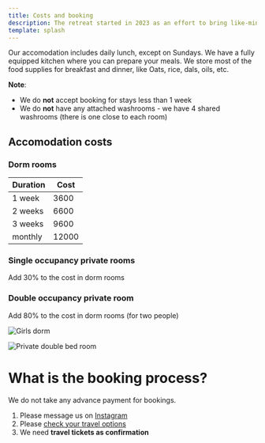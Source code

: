 ```yaml
---
title: Costs and booking
description: The retreat started in 2023 as an effort to bring like-minded people to experience the slow life, bring their arts and creative endeavors, walk in the tea garden or forests, meet local people and generally be happy and healthy. That’s it, no other agenda. If we can create some art, share music, work with the local public school, our goal will be accomplished!
template: splash
---
```


Our accomodation includes daily lunch, except on Sundays. We have a fully equipped kitchen where you can prepare your meals. We store most of the food supplies for breakfast and dinner, like Oats, rice, dals, oils, etc.

**Note**:

- We do **not** accept booking for stays less than 1 week
- We do **not** have any attached washrooms - we have 4 shared washrooms (there is one close to each room)

## Accomodation costs

### Dorm rooms

| Duration | Cost  |
| -------- | ----- |
| 1 week   | 3600  |
| 2 weeks  | 6600  |
| 3 weeks  | 9600  |
| monthly  | 12000 |

### Single occupancy private rooms

Add 30% to the cost in dorm rooms

### Double occupancy private room

Add 80% to the cost in dorm rooms (for two people)

![Girls dorm](../../../assets/Girls_dorm.jpg)

![Private double bed room](../../../assets/Private_double_bed_room.jpg)

# What is the booking process?

We do not take any advance payment for bookings.

1. Please message us on [Instagram](https://www.instagram.com/curryhostel/)
2. Please [check your travel options](/about/how-to-reach-curry-hostel)
3. We need **travel tickets as confirmation**
